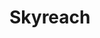 
# Skyreach
<ProjectDetails
  region="Dorne"
  house="House Fowler"
  type="Castle"
  status="Completed"
  warp="/warp skyreach"
  projectLead="BantyRooster"
  dateStarted="2014-06-29T07:00:00+00:00"
  dateCompleted="2014-06-29T07:00:00+00:00"
/>
